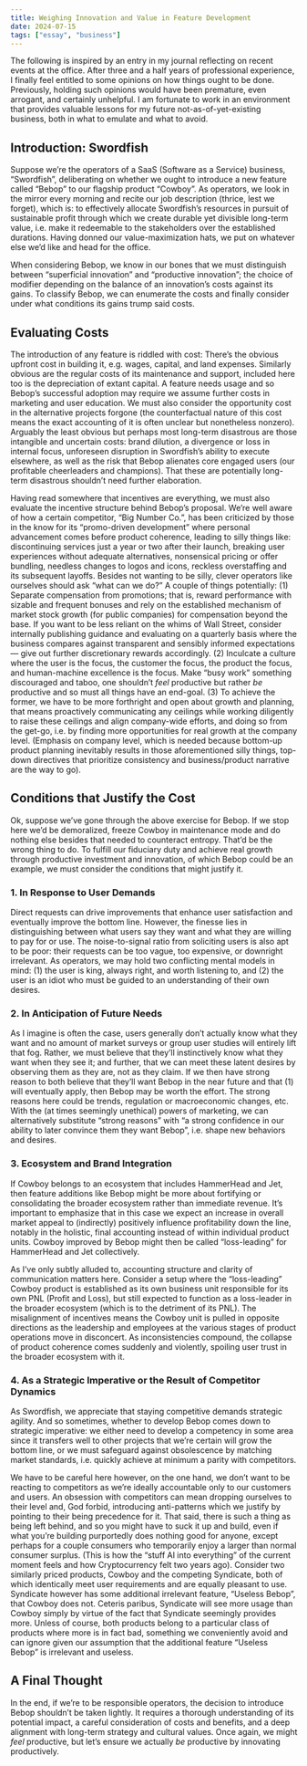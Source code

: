 ```yaml
---
title: Weighing Innovation and Value in Feature Development
date: 2024-07-15
tags: ["essay", "business"]
---
```



<AuthorNote>
The following is inspired by an entry in my journal reflecting on recent events at the office. After three and a half years of professional experience, I finally feel entitled to some opinions on how things ought to be done. Previously, holding such opinions would have been premature, even arrogant, and certainly unhelpful. I am fortunate to work in an environment that provides valuable lessons for my future not-as-of-yet-existing business, both in what to emulate and what to avoid.
</AuthorNote>

## Introduction: Swordfish

Suppose we’re the operators of a SaaS (Software as a Service) business, “Swordfish”, deliberating on whether we ought to introduce a new feature called “Bebop” to our flagship product “Cowboy”. As operators, we look in the mirror every morning and recite our job description (thrice, lest we forget), which is: to effectively allocate Swordfish’s resources in pursuit of sustainable profit through which we create durable yet divisible long-term value, i.e. make it redeemable to the stakeholders over the established durations. Having donned our value-maximization hats, we put on whatever else we’d like and head for the office.

When considering Bebop, we know in our bones that we must distinguish between “superficial innovation” and “productive innovation”; the choice of modifier depending on the balance of an innovation’s costs against its gains. To classify Bebop, we can enumerate the costs and finally consider under what conditions its gains trump said costs.

## Evaluating Costs

The introduction of any feature is riddled with cost: There’s the obvious upfront cost in building it, e.g. wages, capital, and land expenses. Similarly obvious are the regular costs of its maintenance and support, included here too is the depreciation of extant capital. A feature needs usage and so Bebop’s successful adoption may require we assume further costs in marketing and user education. We must also consider the opportunity cost in the alternative projects forgone (the counterfactual nature of this cost means the exact accounting of it is often unclear but nonetheless nonzero). Arguably the least obvious but perhaps most long-term disastrous are those intangible and uncertain costs: brand dilution, a divergence or loss in internal focus, unforeseen disruption in Swordfish’s ability to execute elsewhere, as well as the risk that Bebop alienates core engaged users (our profitable cheerleaders and champions). That these are potentially long-term disastrous shouldn’t need further elaboration.

Having read somewhere that incentives are everything, we must also evaluate the incentive structure behind Bebop’s proposal. We’re well aware of how a certain competitor, “Big Number Co.”, has been criticized by those in the know for its “promo-driven development” where personal advancement comes before product coherence, leading to silly things like: discontinuing services just a year or two after their launch, breaking user experiences without adequate alternatives, nonsensical pricing or offer bundling, needless changes to logos and icons, reckless overstaffing and its subsequent layoffs. Besides not wanting to be silly, clever operators like ourselves should ask “what can we do?” A couple of things potentially: (1) Separate compensation from promotions; that is, reward performance with sizable and frequent bonuses and rely on the established mechanism of market stock growth (for public companies) for compensation beyond the base. If you want to be less reliant on the whims of Wall Street, consider internally publishing guidance and evaluating on a quarterly basis where the business compares against transparent and sensibly informed expectations — give out further discretionary rewards accordingly. (2) Inculcate a culture where the user is the focus, the customer the focus, the product the focus, and human-machine excellence is the focus. Make “busy work” something discouraged and taboo, one shouldn’t *feel* productive but rather *be* productive and so must all things have an end-goal. (3) To achieve the former, we have to be more forthright and open about growth and planning, that means proactively communicating any ceilings while working diligently to raise these ceilings and align company-wide efforts, and doing so from the get-go, i.e. by finding more opportunities for real growth at the company level. (Emphasis on company level, which is needed because bottom-up product planning inevitably results in those aforementioned silly things, top-down directives that prioritize consistency and business/product narrative are the way to go).

## Conditions that Justify the Cost

Ok, suppose we’ve gone through the above exercise for Bebop. If we stop here we’d be demoralized, freeze Cowboy in maintenance mode and do nothing else besides that needed to counteract entropy. That’d be the wrong thing to do. To fulfill our fiduciary duty and achieve real growth through productive investment and innovation, of which Bebop could be an example, we must consider the conditions that might justify it.

### 1. In Response to User Demands

Direct requests can drive improvements that enhance user satisfaction and eventually improve the bottom line. However, the finesse lies in distinguishing between what users say they want and what they are willing to pay for or use. The noise-to-signal ratio from soliciting users is also apt to be poor: their requests can be too vague, too expensive, or downright irrelevant. As operators, we may hold two conflicting mental models in mind: (1) the user is king, always right, and worth listening to, and (2) the user is an idiot who must be guided to an understanding of their own desires.

### 2. In Anticipation of Future Needs

As I imagine is often the case, users generally don’t actually know what they want and no amount of market surveys or group user studies will entirely lift that fog. Rather, we must believe that they’ll instinctively know what they want when they see it; and further, that we can meet these latent desires by observing them as they are, not as they claim. If we then have strong reason to both believe that they’ll want Bebop in the near future and that (1) will eventually apply, then Bebop may be worth the effort. The strong reasons here could be trends, regulation or macroeconomic changes, etc. With the (at times seemingly unethical) powers of marketing, we can alternatively substitute “strong reasons” with “a strong confidence in our ability to later convince them they want Bebop”, i.e. shape new behaviors and desires.

### 3. Ecosystem and Brand Integration

If Cowboy belongs to an ecosystem that includes HammerHead and Jet, then feature additions like Bebop might be more about fortifying or consolidating the broader ecosystem rather than immediate revenue. It’s important to emphasize that in this case we expect an increase in overall market appeal to (indirectly) positively influence profitability down the line, notably in the holistic, final accounting instead of within individual product units. Cowboy improved by Bebop might then be called “loss-leading” for HammerHead and Jet collectively. 

As I’ve only subtly alluded to, accounting structure and clarity of communication matters here. Consider a setup where the “loss-leading” Cowboy product is established as its own business unit responsible for its own PNL (Profit and Loss), but still expected to function as a loss-leader in the broader ecosystem (which is to the detriment of its PNL). The misalignment of incentives means the Cowboy unit is pulled in opposite directions as the leadership and employees at the various stages of product operations move in disconcert. As inconsistencies compound, the collapse of product coherence comes suddenly and violently, spoiling user trust in the broader ecosystem with it.

### 4. As a Strategic Imperative or the Result of Competitor Dynamics 

As Swordfish, we appreciate that staying competitive demands strategic agility. And so sometimes, whether to develop Bebop comes down to strategic imperative: we either need to develop a competency in some area since it transfers well to other projects that we’re certain will grow the bottom line, or we must safeguard against obsolescence by matching market standards, i.e. quickly achieve at minimum a parity with competitors.

We have to be careful here however, on the one hand, we don’t want to be reacting to competitors as we’re ideally accountable only to our customers and users. An obsession with competitors can mean dropping ourselves to their level and, God forbid, introducing anti-patterns which we justify by pointing to their being precedence for it. That said, there is such a thing as being left behind, and so you might have to suck it up and build, even if what you’re building purportedly does nothing good for anyone, except perhaps for a couple consumers who temporarily enjoy a larger than normal consumer surplus. (This is how the “stuff AI into everything” of the current moment feels and how Cryptocurrency felt two years ago). Consider two similarly priced products, Cowboy and the competing Syndicate, both of which identically meet user requirements and are equally pleasant to use. Syndicate however has some additional irrelevant feature, “Useless Bebop”, that Cowboy does not. Ceteris paribus, Syndicate will see more usage than Cowboy simply by virtue of the fact that Syndicate seemingly provides more. Unless of course, both products belong to a particular class of products where more is in fact bad, something we conveniently avoid and can ignore given our assumption that the additional feature “Useless Bebop” is irrelevant and useless.

## A Final Thought

In the end, if we’re to be responsible operators, the decision to introduce Bebop shouldn’t be taken lightly. It requires a thorough understanding of its potential impact, a careful consideration of costs and benefits, and a deep alignment with long-term strategy and cultural values. Once again, we might *feel* productive, but let’s ensure we actually *be* productive by innovating productively.
